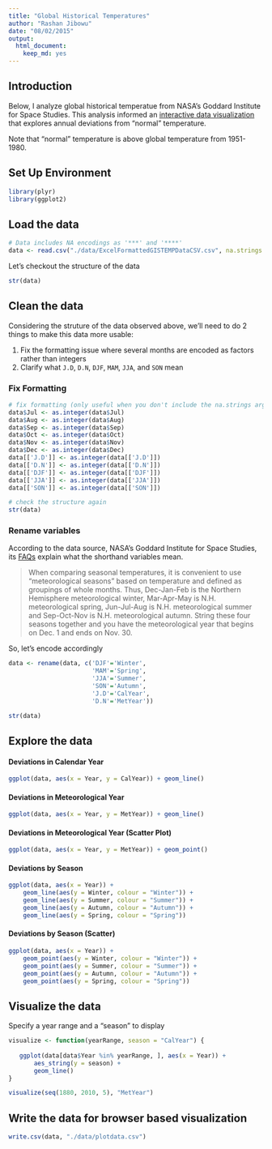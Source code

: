 ```yaml
---
title: "Global Historical Temperatures"
author: "Rashan Jibowu"
date: "08/02/2015"
output:
  html_document:
    keep_md: yes
---
```


## Introduction

Below, I analyze global historical temperatue from NASA's Goddard Institute for Space Studies. This analysis informed an [interactive data visualization](https://rashanjibowu/github.com/data-visualization-temperatures) that explores annual deviations from "normal" temperature. 

Note that "normal" temperature is above global temperature from 1951-1980.

## Set Up Environment

```r

library(plyr) 
library(ggplot2)

```

## Load the data

```r

# Data includes NA encodings as '***' and '****'
data <- read.csv("./data/ExcelFormattedGISTEMPDataCSV.csv", na.strings = c('***','****'))

```

Let's checkout the structure of the data

```r

str(data)

```

## Clean the data

Considering the struture of the data observed above, we'll need to do 2 things to make this data more usable:

1. Fix the formatting issue where several months are encoded as factors rather than integers
2. Clarify what `J.D`, `D.N`, `DJF`, `MAM`, `JJA`, and `SON` mean

### Fix Formatting

```r

# fix formatting (only useful when you don't include the na.strings argument when reading in the data)
data$Jul <- as.integer(data$Jul)
data$Aug <- as.integer(data$Aug)
data$Sep <- as.integer(data$Sep)
data$Oct <- as.integer(data$Oct)
data$Nov <- as.integer(data$Nov)
data$Dec <- as.integer(data$Dec)
data[['J.D']] <- as.integer(data[['J.D']])
data[['D.N']] <- as.integer(data[['D.N']])
data[['DJF']] <- as.integer(data[['DJF']])
data[['JJA']] <- as.integer(data[['JJA']])
data[['SON']] <- as.integer(data[['SON']])

# check the structure again
str(data)

```

### Rename variables

According to the data source, NASA's Goddard Institute for Space Studies, its [FAQs](http://data.giss.nasa.gov/gistemp/FAQ.html) explain what the shorthand variables mean.

> When comparing seasonal temperatures, it is convenient to use "meteorological seasons" based on temperature and defined as groupings of whole months. Thus, Dec-Jan-Feb is the Northern Hemisphere meteorological winter, Mar-Apr-May is N.H. meteorological spring, Jun-Jul-Aug is N.H. meteorological summer and Sep-Oct-Nov is N.H. meteorological autumn. String these four seasons together and you have the meteorological year that begins on Dec. 1 and ends on Nov. 30.

So, let's encode accordingly

```r

data <- rename(data, c('DJF'='Winter', 
                       'MAM'='Spring', 
                       'JJA'='Summer', 
                       'SON'='Autumn',
                       'J.D'='CalYear',
                       'D.N'='MetYear'))

str(data)

```

## Explore the data

#### Deviations in Calendar Year

```r

ggplot(data, aes(x = Year, y = CalYear)) + geom_line()

```

#### Deviations in Meteorological Year

```r

ggplot(data, aes(x = Year, y = MetYear)) + geom_line()

```

#### Deviations in Meteorological Year (Scatter Plot)

```r

ggplot(data, aes(x = Year, y = MetYear)) + geom_point()

```


#### Deviations by Season

```r

ggplot(data, aes(x = Year)) + 
    geom_line(aes(y = Winter, colour = "Winter")) + 
    geom_line(aes(y = Summer, colour = "Summer")) +
    geom_line(aes(y = Autumn, colour = "Autumn")) +
    geom_line(aes(y = Spring, colour = "Spring"))

```

#### Deviations by Season (Scatter)

```r

ggplot(data, aes(x = Year)) + 
    geom_point(aes(y = Winter, colour = "Winter")) + 
    geom_point(aes(y = Summer, colour = "Summer")) +
    geom_point(aes(y = Autumn, colour = "Autumn")) +
    geom_point(aes(y = Spring, colour = "Spring"))

```

## Visualize the data

Specify a year range and a "season" to display

```r

visualize <- function(yearRange, season = "CalYear") {
    
   ggplot(data[data$Year %in% yearRange, ], aes(x = Year)) +
       aes_string(y = season) + 
       geom_line()
}

visualize(seq(1880, 2010, 5), "MetYear")

```

## Write the data for browser based visualization

```r

write.csv(data, "./data/plotdata.csv")

```